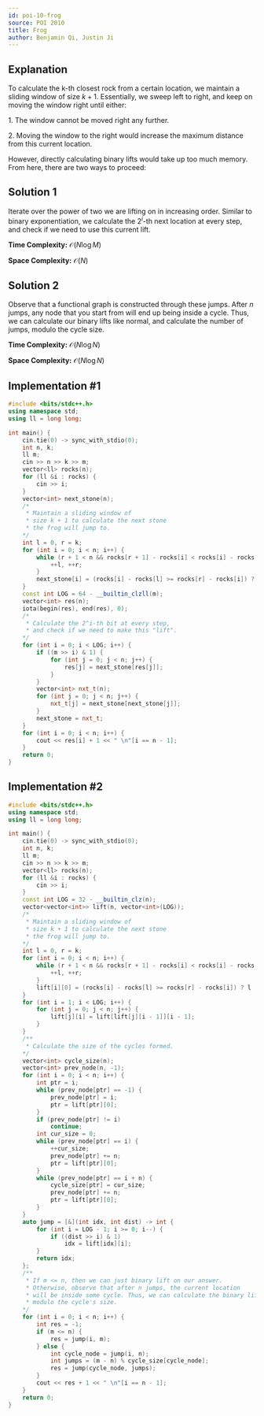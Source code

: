 ```yaml
---
id: poi-10-frog
source: POI 2010
title: Frog
author: Benjamin Qi, Justin Ji
---
```


## Explanation
To calculate the k-th closest rock from a certain location,
we maintain a sliding window of size $k+1$. Essentially, we sweep
left to right, and keep on moving the window right until either:

$1.$ The window cannot be moved right any further.

$2.$ Moving the window to the right would increase the maximum distance from this current location.

However, directly calculating binary lifts would take up too much memory. From here, there are two ways to proceed:

## Solution 1 
Iterate over the power of two we are lifting on in increasing order. Similar to binary exponentiation,
we calculate the $2^{i}$-th next location at every step, and check if we need to use this current lift.

**Time Complexity:** $\mathcal{O}(N\log M)$

**Space Complexity:** $\mathcal{O}(N)$

## Solution 2 
Observe that a functional graph is constructed through these jumps. After $n$ jumps, any node that 
you start from will end up being inside a cycle. Thus, we can calculate our binary lifts like normal,
and calculate the number of jumps, modulo the cycle size.

**Time Complexity:** $\mathcal{O}(N\log N)$

**Space Complexity:** $\mathcal{O}(N\log N)$

## Implementation #1
```cpp
#include <bits/stdc++.h>
using namespace std;
using ll = long long;

int main() {
    cin.tie(0) -> sync_with_stdio(0);
    int n, k; 
    ll m;
    cin >> n >> k >> m;
    vector<ll> rocks(n);
    for (ll &i : rocks) {
        cin >> i;
    }
    vector<int> next_stone(n);
    /*
     * Maintain a sliding window of
     * size k + 1 to calculate the next stone
     * the frog will jump to.
    */
    int l = 0, r = k;
    for (int i = 0; i < n; i++) {
        while (r + 1 < n && rocks[r + 1] - rocks[i] < rocks[i] - rocks[l]) {
            ++l, ++r;
        }
        next_stone[i] = (rocks[i] - rocks[l] >= rocks[r] - rocks[i]) ? l : r;
    }
    const int LOG = 64 - __builtin_clzll(m);
    vector<int> res(n);
    iota(begin(res), end(res), 0);
    /*
     * Calculate the 2^i-th bit at every step,
     * and check if we need to make this "lift".
    */
    for (int i = 0; i < LOG; i++) {
        if ((m >> i) & 1) {
            for (int j = 0; j < n; j++) {
                res[j] = next_stone[res[j]];
            }
        }
        vector<int> nxt_t(n);
        for (int j = 0; j < n; j++) {
            nxt_t[j] = next_stone[next_stone[j]];
        }
        next_stone = nxt_t;
    }
    for (int i = 0; i < n; i++) {
        cout << res[i] + 1 << " \n"[i == n - 1];
    }
	return 0;
}
```

## Implementation #2 
```cpp
#include <bits/stdc++.h>
using namespace std;
using ll = long long;

int main() {
    cin.tie(0) -> sync_with_stdio(0);
    int n, k;
    ll m;
    cin >> n >> k >> m;
    vector<ll> rocks(n);
    for (ll &i : rocks) {
        cin >> i;
    }
    const int LOG = 32 - __builtin_clz(n);
    vector<vector<int>> lift(n, vector<int>(LOG));
    /*
     * Maintain a sliding window of
     * size k + 1 to calculate the next stone
     * the frog will jump to.
    */
    int l = 0, r = k;
    for (int i = 0; i < n; i++) {
        while (r + 1 < n && rocks[r + 1] - rocks[i] < rocks[i] - rocks[l]) {
            ++l, ++r;
        }
        lift[i][0] = (rocks[i] - rocks[l] >= rocks[r] - rocks[i]) ? l : r;
    }
    for (int i = 1; i < LOG; i++) {
        for (int j = 0; j < n; j++) {
            lift[j][i] = lift[lift[j][i - 1]][i - 1];
        }
    }
    /**
     * Calculate the size of the cycles formed.
    */
    vector<int> cycle_size(n);
    vector<int> prev_node(n, -1);
    for (int i = 0; i < n; i++) {
        int ptr = i;
        while (prev_node[ptr] == -1) {
            prev_node[ptr] = i;
            ptr = lift[ptr][0];
        }
        if (prev_node[ptr] != i) 
            continue;
        int cur_size = 0;
        while (prev_node[ptr] == i) {
            ++cur_size;
            prev_node[ptr] += n;
            ptr = lift[ptr][0];
        }
        while (prev_node[ptr] == i + n) {
            cycle_size[ptr] = cur_size;
            prev_node[ptr] += n;
            ptr = lift[ptr][0];
        }
    }
    auto jump = [&](int idx, int dist) -> int {
        for (int i = LOG - 1; i >= 0; i--) {
            if ((dist >> i) & 1) 
                idx = lift[idx][i];
        }
        return idx;
    };
    /**
     * If m <= n, then we can just binary lift on our answer.
     * Otherwise, observe that after n jumps, the current location
     * will be inside some cycle. Thus, we can calculate the binary lift,
     * modulo the cycle's size.
    */
    for (int i = 0; i < n; i++) {
        int res = -1;
        if (m <= n) {
            res = jump(i, m);
        } else {
            int cycle_node = jump(i, n);
            int jumps = (m - n) % cycle_size[cycle_node];
            res = jump(cycle_node, jumps);
        }
        cout << res + 1 << " \n"[i == n - 1];
    }
    return 0;
}
```
